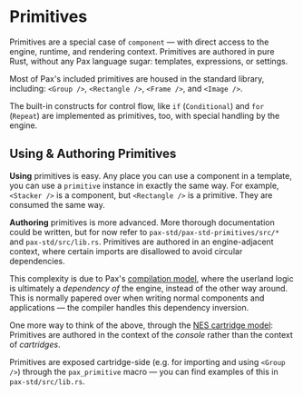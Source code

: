 # Primitives

[//]: # (fb144467945d10ab68f81eda3af4bde3:start)

Primitives are a special case of `component` — with direct access to the engine, runtime, and rendering context.  Primitives are authored in pure Rust, without any Pax language sugar: templates, expressions, or settings.

Most of Pax's included primitives are housed in the standard library, including: `<Group />`, `<Rectangle />`, `<Frame />`, and `<Image />`.  

The built-in constructs for control flow, like `if` (`Conditional`) and `for` (`Repeat`) are implemented as primitives, too, with special handling by the engine.


## Using & Authoring Primitives

**Using** primitives is easy.  Any place you can use a component in a template, you can use a `primitive` instance in exactly the same way.  For example, `<Stacker />` is a component, but `<Rectangle />` is a primitive.  They are consumed the same way.

**Authoring** primitives is more advanced.  More thorough documentation could be written, but for now refer to `pax-std/pax-std-primitives/src/*` and `pax-std/src/lib.rs`.  Primitives are authored in an engine-adjacent context, where certain imports are disallowed to avoid circular dependencies.  

This complexity is due to Pax's [compilation model](/reference-compilation-model), where the userland logic is ultimately a _dependency of_ the engine, instead of the other way around.  This is normally papered over when writing normal components and applications — the compiler handles this dependency inversion.

One more way to think of the above, through the [NES cartridge model](): Primitives are authored in the context of the _console_ rather than the context of _cartridges_.

Primitives are exposed cartridge-side (e.g. for importing and using `<Group />`) through the `pax_primitive` macro — you can find examples of this in `pax-std/src/lib.rs`.

[//]: # (fb144467945d10ab68f81eda3af4bde3:stop)

